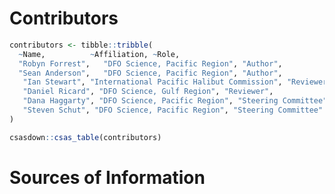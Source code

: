 \clearpage

# Contributors

```r
contributors <- tibble::tribble(
  ~Name,          ~Affiliation, ~Role,
  "Robyn Forrest",   "DFO Science, Pacific Region", "Author",
  "Sean Anderson",   "DFO Science, Pacific Region", "Author",
   "Ian Stewart", "International Pacific Halibut Commission", "Reviewer",
   "Daniel Ricard", "DFO Science, Gulf Region", "Reviewer",
   "Dana Haggarty", "DFO Science, Pacific Region", "Steering Committee",
   "Steven Schut", "DFO Science, Pacific Region", "Steering Committee"
)
```

```r
csasdown::csas_table(contributors)
```

<!-- Decrease the table index by one to account for the contributors table: -->
<!-- \addtocounter{table}{-1} -->

\MakeApproval

# Sources of Information {-}
<!--
This manually sets the header for this unnumbered chapter.
-->


<!-- The following sets the appropriate indentation for the references -->
\noindent
\vspace{-2em}
\setlength{\parindent}{-0.2in}
\setlength{\leftskip}{0.2in}
\setlength{\parskip}{8pt}

\markboth{References}{References}
